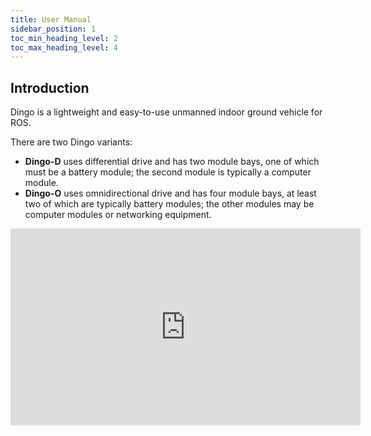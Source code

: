 ```yaml
---
title: User Manual
sidebar_position: 1
toc_min_heading_level: 2
toc_max_heading_level: 4
---
```



<ComponentIntroductionDingo />

## Introduction

Dingo is a lightweight and easy-to-use unmanned indoor ground vehicle for ROS.

There are two Dingo variants:

- **Dingo-D** uses differential drive and has two module bays, one of which must be a battery module; the second module is typically a computer module.
- **Dingo-O** uses omnidirectional drive and has four module bays, at least two of which are typically battery modules; the other modules may be computer modules or networking equipment.

<center>
  <iframe
    width="560"
    height="315"
    src="https://www.youtube.com/embed/NnXYX3Y2KIk"
    title="YouTube video player"
    frameborder="0"
    allow="accelerometer; autoplay; clipboard-write; encrypted-media; gyroscope; picture-in-picture"
    allowfullscreen
  />
</center>

<br />

<ComponentSafetyWarning />

### Shipment Contents

Your Dingo shipment contains the following:

- Dingo UGV (Dingo-D or Dingo-O variant)
- One or more 12 V sealed lead-acid (SLA) or 14.4 V lithium batteries
- One or more 110/220 V universal chargers for your batteries
- One Sony PS4 Bluetooth controller
- One Dingo quick start guide

If you elected to purchase standard payload modules or custom integration services with Dingo, then additional equipment will be included per your specific configuration, plus further documentation as required.

### Hardware Overview

#### System Architecture

Dingo is built around a computer running Ubuntu (Intel-based computer or Jetson developer kit), paired with a 32-bit microcontroller MCU.
The MCU handles I/O, power supply monitoring, and motor control, as well as supplying data from the integrated IMU.
The communication channel between the MCU and computer is a Gigabit Ethernet connection.

#### Exterior Features {#dingo-exterior-features}

The exteriors of Dingo-D and Dingo-O are shown below and include:

- External payload mounts on the top trough cover;
- 98.4 mm diameter wheels (Dingo-D) or 101.6 mm diameter mechanum wheels (Dingo-O);
- Human machine interface panel (HMI);
- Top (yellow) fairings;
- Side access panels.

<center>
  <figure>
    <img
      src="/img/robot_images/dingo_images/dingo-d-ext.png"
      width="600"
    />
    <figcaption>Dingo-D exterior</figcaption>
  </figure>
</center>

<center>
  <figure>
    <img
      src="/img/robot_images/dingo_images/dingo-o-ext.png"
      width="600"
    />
    <figcaption>Dingo-O exterior</figcaption>
  </figure>
</center>

#### Human-Machine Interface (HMI) Details

The human-machine-interface (HMI) panel is shown below and includes from left:

|                                  Icon                                   | Description                                                                                                                                                                                                                                                                                                                                                                                                             |
| :---------------------------------------------------------------------: | :---------------------------------------------------------------------------------------------------------------------------------------------------------------------------------------------------------------------------------------------------------------------------------------------------------------------------------------------------------------------------------------------------------------------- |
|  <img src="/img/robot_images/dingo_images/icon-motor.png" width="50"/>  | **Motion Stop button**: LED is solid green when Dingo is able to drive and flashing green when the Dingo's motors are disengaged; pressing button toggles the motors between engaged and disengaged mode (further details in [Motion Stop Buttons](#dingo-stop-buttons))                                                                                                                                                |
|  <img src="/img/robot_images/dingo_images/icon-comms.png" width="50"/>  | **Comms indictor**: LED is solid green when communication between the MCU and computer has been established and LED is off otherwise                                                                                                                                                                                                                                                                                    |
|  <img src="/img/robot_images/dingo_images/icon-wifi.png" width="50"/>   | **Wi-Fi indicator**: LED is solid green when Wi-Fi is connected and LED is off otherwise                                                                                                                                                                                                                                                                                                                                |
| <img src="/img/robot_images/dingo_images/icon-battery.png" width="50"/> | **Battery indicator**: LED is solid green when the battery level is ok, solid yellow when the battery level is getting low (should be charged soon), and solid red when the battery level is critical (should be charged immediately)                                                                                                                                                                                   |
|  <img src="/img/robot_images/dingo_images/icon-power.png" width="50"/>  | **System Power button**: LED is solid blue when the system powered on and running and the LED is flashing blue during the shutdown process; when the system is powered off, pressing the power button begins the power on process; when the system is powered on, a quick press of the power button begins a graceful shutdown and a prolonged press of the power button triggers and immediate power off of the system |

<center>
  <figure>
    <img
      src="/img/robot_images/dingo_images/hmi.png"
      width="300"
    />
    <figcaption>HMI Panel</figcaption>
  </figure>
</center>

#### Payload Details

The interiors of Dingo-D and Dingo-O are shown below along with example payload modules.

To access Dingo's payload modules (computers or batteries), simply slide and remove the top (yellow) fairings.
To access Dingo's MCU PCBA (for user power), remove the four M5 flathead screws from the top trough cover, and then remove the trough cover.

<center>
  <figure>
    <img
      src="/img/robot_images/dingo_images/dingo-d-int.png"
      width="500"
    />
    <figcaption>Area inside Dingo-D, with example modules</figcaption>
  </figure>
</center>

<center>
  <figure>
    <img
      src="/img/robot_images/dingo_images/dingo-o-int.png"
      width="500"
    />
    <figcaption>Area inside Dingo-O, with example modules</figcaption>
  </figure>
</center>

#### Corner LEDs and System State

Dingo is equipped with LEDs at the four corners of the robot, which indicate the state of the system:

| System State        | Corner LED Output                                                                 |
| :------------------ | :-------------------------------------------------------------------------------- |
| Idle                | Front LEDs solid white (low intensity), rear LEDs solid red (low intensity)       |
| Driving             | Front LEDs solid white (medium intensity), rear LEDs solid red (medium intensity) |
| Motion stop engaged | Flashing red LEDs                                                                 |
| Low battery         | Pulsing orange LEDs                                                               |
| Needs reset         | Adjacent corners alternating between red and off                                  |
| System fault        | Flashing orange LEDs                                                              |

While in "Idle" and "Driving" states, the user can override the LEDs by publishing to the `/mcu/lights` topic.

#### Optional Shore Power

Dingo does provide an optional shore power connection to allow the system to be powered without requiring batteries to be present.
Note that when shore power is connected, the motors are disabled and it is not possible to drive the Dingo; however, all other electronics (computers, sensors, etc) will remain enabled.

To connect the shore power, remove the top trough cover (to access the MCU) and then attach the shore power cable to the 2-port connector labelled "SHORE" on the MCU (see [Electrical Integration](#dingo-payload-electrical-integration) for details).

#### Orientation References

The reference frame used by all Clearpath Robotics ground robots is based on ISO 8855.

<!--- TODO:
, and is shown in the figure below.
Husky's front is shown.
--->

When commanded with a positive translational velocity (forward), wheels travel in the positive x-direction.
The direction of the axes differs from those used for roll, pitch, and yaw in aircraft, and care should be taken to ensure that data is interpreted correctly.

<!-- TODO: need image -->

### System Specifications

| Specification         | Dingo-D (Differential Drive)                                | Dingo-O (Omnidirectional Drive)        |
| :-------------------- | :---------------------------------------------------------- | :------------------------------------- |
| Dimension, Length     | 551 mm                                                      | 686 mm                                 |
| Dimension, Width      | 517 mm                                                      | 517 mm                                 |
| Dimension, Height     | 110 mm                                                      | 114 mm                                 |
| Ground Clearance      | 14 mm                                                       | 16 mm                                  |
| Maximum Modules       | 2                                                           | 4                                      |
| Maximum Payload       | 20 kg                                                       | 20 kg                                  |
| Speed, Maximum        | 1.3 m/s                                                     | 1.3 m/s                                |
| Operating Environment | Indoor                                                      | Same as Dingo-D                        |
| Operating Time        | 2 hours (SLA), 4 hours (lithium)                            | 2 hours (2X SLA), 4 hours (2X lithium) |
| Battery Chemistry     | Lithium or Sealed Lead-Acid                                 | Same as Dingo-D                        |
| Charge Time           | 4 hours                                                     | Same as Dingo-D                        |
| User Power            | 20 A @ VBAT (11-16.8 V), 7A @ 12 V, 5 A @ 5 V               | Same as Dingo-D                        |
| Communication         | Ethernet, USB 3.0                                           | Same as Dingo-D                        |
| Internal Sensing      | Battery Status, Wheel Odometry, Motor Currents, Onboard IMU | Same as Dingo-D                        |

<center>
  <img
    src="/img/robot_images/dingo_images/dingo_dimensions.png"
    width="800"
  />
</center>

---

## Getting Started

You are ready to go! This section details how to get Dingo into action.
To begin, place Dingo "up on blocks" as described in the [Safety](#safety) section, making sure that the wheels are clear of the ground.

For most Dingo setups, there will be an Onboard Computer which is directly connected to the Dingo and a Remote Computer which is used to control Dingo and gather data.
These two computers must be set up to communicate with each other.

### Onboard Computer Setup

If you purchased an Onboard Computer from Clearpath Robotics with Dingo, it is already installed, connected, and powered.
If not, or to set up your own Onboard Computer, see the [Dingo Tutorials](/docs/robots/dingo/tutorials_dingo).

Note that the Onboard Computer must be connected to Dingo's Ethernet port, which is accessible in the center channel.

### Powering Up

If you've just unpacked Dingo from its packaging, you may need to open it up and connect the battery.

Press the power button <img src="/img/robot_images/dingo_images/icon-power.png" width="20" /> on Dingo's HMI panel.
The LEDs should show a test pattern, after which you will wait about 30 seconds for the internal computer to finish booting up.
Once it has finished booting, the Comms indicator <img src="/img/robot_images/dingo_images/icon-comms.png" width="20" /> should turn green.
This indicates that ROS is up on the computer and has established communications with the Dingo base.

### Network Configuration

To get Dingo connected to your local Wi-Fi network, you must first access the Onboard Computer using a wired connection to the robot.
Remove the top trough cover and the appropriate yellow fairing to access the computer module, then connect to one of the network ports with a standard Ethernet cable.
See the [Dingo Tutorials](/docs/robots/dingo/tutorials_dingo#dingo-networking) for details.

### Connecting and Using the Controller {#controller}

To use your controller, it must be paired with your Dingo and powered on.
If your purchased the Onboard Computer from Clearpath Robotics, your controller is already paired with your Dingo.
If your controller has become unpaired or if you wish to pair a new controller, following the instructions in the [Dingo Tutorials](/docs/robots/dingo/tutorials_dingo#pairing-the-controller).

To teleoperate Dingo, first clear the motion-stop.
Then, power on the controller by pressing the `PS` button on the controller.
Once the blue LED on the top of the controller goes solid, you are paired and ready to drive.

Press the PS button on the Sony Bluetooth controller to sync the controller to Dingo.
Once the blue LED on the top of the controller goes solid, you are paired and ready to drive.
Hold the L1 trigger button (deadman switch) and push the left thumbstick forward to drive the Dingo.
For full speed mode, hold the R1 trigger.
See the figure below for the Sony PS4 controls layout.
If you are not seeing any action, refer to [Support](#dingo-support) to get in touch with support.

<center>
  <figure>
    <img
      src="/img/robot_images/dingo_images/dingo-sony-ps4-controller-labelled.png"
      width="600"
    />
    <figcaption>PS4 Controls Layout</figcaption>
  </figure>
</center>

### Using ROS

<ComponentUsingRos />

### Battery Charging

When finished with the Dingo, press and release the power button <img src="/img/robot_images/dingo_images/icon-power.png" width="20" /> to power it off.
Then remove the batteries for charging.

Dingo's batteries are charged outside the Dingo using the charger(s) provided.

Alternatively, if you have multiple batteries, you can hot-swap them one at a time.
The system will remain operational while hot-swapping as long as there is at least one battery in the system or the system is connected to shore power prior to removing the batteries.
Note that plugging in shore power will engage a motion-stop and it is not possible to drive Dingo while connected to shore power.

The Sealed Lead-Acid batteries have overcurrent protection in the form of an ATO fuse.
The lithium batteries include integrated protections against fault due to overcurrent, overdischarge, and short circuit.
The batteries are rugged and designed for the demanding environments into which Dingo may be deployed.

However, please take note of the following:

- SLA batteries must be charged while in a 0 to +45 ◦C range and discharged while in a -30 to +60 ◦C range.
- Lithium batteries must be charged while in a 0 to +50 ◦C range and discharged while in a -20 to +60 ◦C range.
- The batteries must not be punctured or disassembled.
- The batteries should be dropped off or delivered to your local hazardous waste authority for disposal.
- When traveling with Dingo, consult your airline's restrictions regarding lithium batteries (if applicable).
  If possible, bring the batteries in your carry on luggage, where they will be subject to normal cabin temperatures and pressures.

Please contact Clearpath Robotics for additional information about Dingo's batteries or for information about purchasing additional batteries.

---

## Safety Considerations {#safety}

Clearpath Robotics is committed to high standards of safety.
Dingo contains several features to protect the safety of users and the integrity of the robot.

:::caution

Dingo is a fast moving robotic platform. Please read the following notices carefully.

:::

### General Warnings

Dingo is a rugged and high-performance vehicle.
For the safety of yourself and others, always conduct initial experiments and software development with the vehicle raised off the ground.
Place a wooden crate, a set of sawhorses, a sturdy storage tub, or any other solid flat structure having a height greater than 150 mm (6 inches) under Dingo to keep the wheels clear of the ground ("up on blocks").

When starting out, favour slower wheel speeds.
Dingo's control loops can accurately maintain velocities as low as 0.1 m/s.
Operating at such speeds will give you more time to react if things don't go quite as you expect.

### Motion Stop Buttons {#dingo-stop-buttons}

The Motion Stop button <img src="/img/robot_images/dingo_images/icon-motor.png" width="20" /> is located on the HMI Panel at the back of Dingo.
To engage Stop Mode, press the Motion Stop button once; you should see that the green LED by the Motion Stop button is flashing and that all four corner LEDs are flashing red.
To disengage Stop Mode, press the Motion Stop button again; all LEDs should return to their original values.

When in Stop Mode, the Dingo will not drive.
The commands received while in Stop Mode are not buffered; Dingo will always act on the latest commands received.
This means that if the commands are stopped before the Motion Stop button is pressed to disengage Stop Mode, the Dingo will not move.
If the commands are continued, Dingo will move at the speed commanded once the Motion Stop button is pressed to disengage Stop Mode.

Ensure that the Motion Stop button is accessible at all times.
Avoid mounting payloads that extend over the rear of Dingo and would block access to the Motion Stop button.

Note that the Dingo MCU board does provide a breakout to allow an external motion-stop button/switch to be integrated by the end user, which could be used to engage/disengage Stop Mode.
See [Optional External Motion Stop](/docs/robots/dingo/integration_dingo#dingo-external-motion-stop) for details on adding an external motion-stop button/switch.

### Electrical System

Dingo is powered by batteries capable of delivering over 2000W for short durations.
This gives Dingo's motors their great performance; however, it is also enough power to cause severe bodily harm.
Always use caution when operating Dingo to avoid personal injury or property damage.
To ensure safety, please observe the following precautions:

- Do not tamper with the battery terminals or wiring.
- Do not tamper with the fuses, except to check and change the fuses.
- Always replace fuses with the same type and rating to ensure continued protection against risk of fires.
- Consult Clearpath Robotics support if you need to service the batteries.
- Do not lay tools or other objects on top of the batteries.
- Charge the battery only with the charger provided by Clearpath Robotics.
- Please dispose of the batteries properly or return them to Clearpath Robotics to do so.

### Lifting and Transport

- Ensure that Dingo's Stop Mode is engaged when transporting short distances and powered off when transporting longer distances.
- Do not push the robot at more than 0.5 m/s (1.6 ft/s) or damage to the motor controls may occur.

### Performance Considerations

Included in Dingo are native software checks and limits to protect the robot.
However, it is recommended to monitor the system's status during usage with the `/status` and `/diagnostics` topics.
These topics provides useful information regarding voltages, currents, temperatures and general health of the system.

### Recommended Safe Work Procedures

<ComponentCommonSafeWorkProcedures />

---

## Support {#dingo-support}

<ComponentSupport />
